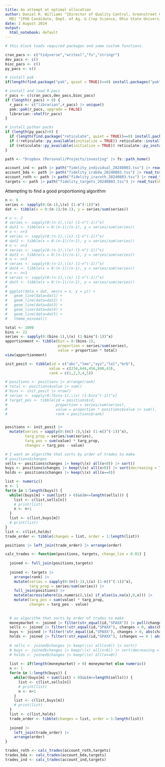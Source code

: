 ```yaml
---
title: An attempt at optimal allocation
author: Daniel R. Williams ^[Director of Quality Control, Greenstreet Growers, Lothian,
  MD] ^[PhD Candidate, Dept. of Ag. & Crop Science, Ohio State University, Columbus,  Ohio]
date: 2 August 2024
output:
  html_notebook: default
---
```



```r
# this block loads required packages and some custom functions. 

cran_pacs <- c("tidyverse","writexl","fs","stringr")
dev_pacs <- c() 
bioc_pacs <- c()
py_pacs <- c()

# install pak
if(length(find.package("pak", quiet = TRUE))==0) install.packages("pak")

# install and load R pacs
r_pacs <- c(cran_pacs,dev_pacs,bioc_pacs)
if (length(r_pacs) > 0) {
  r_pacs <- c("librarian",r_pacs) |> unique()
  pak::pak(r_pacs, upgrade = FALSE)
  librarian::shelf(r_pacs)
}

# install python packs
if (length(py_pacs)>0) {
  if (length(find.package("reticulate", quiet = TRUE))==0) install.packages("reticulate", quiet = TRUE)
  if (!reticulate::py_available(initialize = TRUE)) reticulate::install_python()
  if (reticulate::py_available(initialize = TRUE)) reticulate::py_install(py_pacs)
}

```

```r

path <- "Dropbox (Personal)/Projects/investing" |> fs::path_home()

account_ind <- path |> path("fidelity_individual_20240803.tsv") |> read_tsv(show_col_types = FALSE)
account_bda <- path |> path("fidelity_irabda_20240803.tsv") |> read_tsv(show_col_types = FALSE)
account_roth <- path |> path("fidelity_iraroth_20240803.tsv") |> read_tsv(show_col_types = FALSE)
targets <- path |> path("fidelity_targets_20240803.tsv") |> read_tsv(show_col_types = FALSE)

```


Attempting to find a good proportioning algorithm
```r
n <- 6
series <- sapply(0:(n-1),\(x) (1-n^(-1))^x)
dat <- tibble(x = 0:(n-1)/(n-1), y = series/sum(series))

# n <- 2
# series <- sapply(0:(n-1),\(x) (1-n^(-1))^x)
# dat1 <- tibble(x = 0:(n-1)/(n-1), y = series/sum(series))
# n <- n+3
# series <- sapply(0:(n-1),\(x) (1-n^(-1))^x)
# dat2 <- tibble(x = 0:(n-1)/(n-1), y = series/sum(series))
# n <- n+3
# series <- sapply(0:(n-1),\(x) (1-n^(-1))^x)
# dat3 <- tibble(x = 0:(n-1)/(n-1), y = series/sum(series))
# n <- n+3
# series <- sapply(0:(n-1),\(x) (1-n^(-1))^x)
# dat4 <- tibble(x = 0:(n-1)/(n-1), y = series/sum(series))
# n <- n+3
# series <- sapply(0:(n-1),\(x) (1-n^(-1))^x)
# dat5 <- tibble(x = 0:(n-1)/(n-1), y = series/sum(series))
# 
# ggplot(data = dat, aes(x = x, y = y)) +
#   geom_line(data=dat1) +
#   geom_line(data=dat2) +
#   geom_line(data=dat3) +
#   geom_line(data=dat4) +
#   geom_line(data=dat5) +
#   theme_minimal()

```

```r
total <- 1000
bins <- 22
series <- sapply(0:(bins-1),\(x) (1-bins^(-1))^x)
apportionment <- tibble(bin = 0:(bins-1),
                        proportion = series/sum(series),
                        value = proportion * total)
view(apportionment)

```

```r

init_posit <- tibble(id = c("abc","lmo","xyz","lol","brb"),
                    value = c(234,644,456,848,43),
                    rank = c(1,2,3,4,5))

# positions <- positions |> arrange(rank)
# total <- positions$value |> sum()
# bins <- init_posit |> nrow()
# series <- sapply(0:(bins-1),\(x) (1-bins^(-1))^x)
# target_pos <- tibble(id = positions$id,
#                      proportion = series/sum(series),
#                      value = proportion * positions$value |> sum(),
#                      rank = positions$rank)


positions <- init_posit |>
  mutate(series = sapply(0:(n()-1),\(x) (1-n()^(-1))^x),
         targ_prop = series/sum(series),
         targ_pos = sum(value) * targ_prop,
         changes = targ_pos - value)

# I want an algorithm that sorts by order of trades to make
# positions$changes
sells <- positions$changes |> keep(\(x) all(x<0)) |> sort()
buys <- positions$changes |> keep(\(x) all(x>0)) |> sort(decreasing = TRUE)
holds <- positions$changes |> keep(\(x) all(x==0))

list <- numeric()
n <- 1
for(m in 1:length(buys)) {
  while((buys[m] + sum(list) > 0)&&(n<=length(sells))) {
    list <- c(list,sells[n])
    # print(list)
    n <- n+1
  }
  list <- c(list,buys[m])
  # print(list)
}
list <- c(list,holds)
trade_order <- tibble(changes = list, order = 1:length(list))

positions |> left_join(trade_order) |> arrange(order)

```

```r


calc_trades <- function(positions, targets, change_lim = 0.01) {
  
  joined <- full_join(positions,targets)
  
  joined <- targets |>
    arrange(rank) |>
    mutate(series = sapply(0:(n()-1),\(x) (1-n()^(-1))^x), 
           targ_prop = series/sum(series)) |>
    full_join(positions) |>
    mutate(across(where(is.numeric),\(x) if_else(is.na(x),0,x))) |>
    mutate(targ_pos = sum(value) * targ_prop, 
           changes = targ_pos - value)
  
  
  # an algorithm that sorts by order of trades to make
  moneymarket <- joined |> filter(str_equal(id,"SPAXX")) |> pull(changes) |> unlist()
  sells <- joined |> filter(!str_equal(id,"SPAXX"), changes < 0, abs(changes/value) >= change_lim) |> pull(changes) |> unlist() |> sort()
  buys <- joined |> filter(!str_equal(id,"SPAXX"), changes > 0, abs(changes/value) >= change_lim) |> pull(changes) |> unlist() |> sort(decreasing = TRUE)
  holds <- joined |> filter(!str_equal(id,"SPAXX"), (changes == 0 | abs(changes/value) < change_lim)) |> pull(changes) |> unlist() |> sort(decreasing = TRUE)
  
  # sells <- joined$changes |> keep(\(x) all(x<0)) |> sort()
  # buys <- joined$changes |> keep(\(x) all(x>0)) |> sort(decreasing = TRUE)
  # holds <- joined$changes |> keep(\(x) all(x==0))
  
  list <- if(length(moneymarket) > 0) moneymarket else numeric()
  n <- 1
  for(m in 1:length(buys)) {
    while((buys[m] + sum(list) > 0)&&(n<=length(sells))) {
      list <- c(list,sells[n])
      # print(list)
      n <- n+1
    }
    list <- c(list,buys[m])
    # print(list)
  }
  list <- c(list,holds)
  trade_order <- tibble(changes = list, order = 1:length(list))
  
  joined |> 
    left_join(trade_order) |> 
    arrange(order)
}

trades_roth <- calc_trades(account_roth,targets)
trades_bda <- calc_trades(account_bda,targets)
trades_ind <- calc_trades(account_ind,targets)

```

